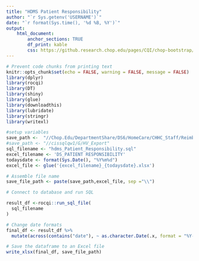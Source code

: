 ```yaml
---
title: "HDMS Patient Responsibility"
author: "`r Sys.getenv('USERNAME')`"
date: "`r format(Sys.time(), '%d %B, %Y')`"
output:
    html_document:
        anchor_sections: TRUE
        df_print: kable
        css: https://github.research.chop.edu/pages/CQI/chop-bootstrap/bootstrap-3/bootstrap.min.css
---
```


```r
# Prevent code chunks from printing text
knitr::opts_chunk$set(echo = FALSE, warning = FALSE, message = FALSE)
library(dplyr)
library(rocqi)
library(DT)
library(shiny)
library(glue)
library(downloadthis)
library(lubridate)
library(stringr)
library(writexl)
```

```r
#setup variables
save_path <-  "//Chop.Edu/DepartmentShare/DS6/HomeCare/CHHC_Staff/Reimbursement/Management Tools/Weekly HDMS Spreadsheets"
#save_path <- "//cissqlqw1/G/HV_Export"
sql_filename <- "hdms_Patient_Responsibility.sql"
excel_filename <- 'DS_PATIENT RESPONSIBILITY'
todaysdate <- format(Sys.Date(), "%Y%m%d")
excel_file <- glue('{excel_filename}_{todaysdate}.xlsx')
```



                    
```r

# Assemble file name
save_file_path <- paste(save_path,excel_file, sep ="\\")

# Connect to database and run SQL

result_df <-rocqi::run_sql_file(
  sql_filename
)

# Change date formats
final_df <- result_df %>%
  mutate(across(contains("date"), ~ as.character.Date(.x, format = "%Y-%m-%d")))

# Save the dataframe to an Excel file
write_xlsx(final_df, save_file_path)
```